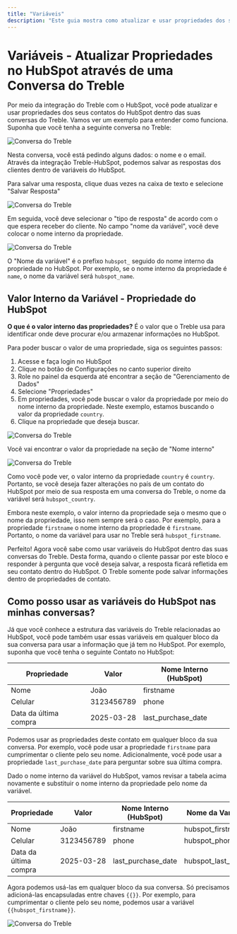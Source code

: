 ```yaml
---
title: "Variáveis"
description: "Este guia mostra como atualizar e usar propriedades dos seus contatos do HubSpot dentro das suas conversas do Treble. Isso permitirá criar conversas mais personalizadas e automatizadas."
---
```


# Variáveis - Atualizar Propriedades no HubSpot através de uma Conversa do Treble

Por meio da integração do Treble com o HubSpot, você pode atualizar e usar propriedades dos seus contatos do HubSpot dentro das suas conversas do Treble. Vamos ver um exemplo para entender como funciona. Suponha que você tenha a seguinte conversa no Treble:

<img src="/images/variables-1.png" alt="Conversa do Treble" />

Nesta conversa, você está pedindo alguns dados: o nome e o email. Através da integração Treble-HubSpot, podemos salvar as respostas dos clientes dentro de variáveis do HubSpot.

Para salvar uma resposta, clique duas vezes na caixa de texto e selecione "Salvar Resposta"

<img src="/images/variables-2.gif" alt="Conversa do Treble" />

Em seguida, você deve selecionar o "tipo de resposta" de acordo com o que espera receber do cliente. No campo "nome da variável", você deve colocar o nome interno da propriedade.

<img src="/images/variables-3.gif" alt="Conversa do Treble" />

O "Nome da variável" é o prefixo `hubspot_` seguido do nome interno da propriedade no HubSpot. Por exemplo, se o nome interno da propriedade é `name`, o nome da variável será `hubspot_name`.

## Valor Interno da Variável - Propriedade do HubSpot

**O que é o valor interno das propriedades?** É o valor que o Treble usa para identificar onde deve procurar e/ou armazenar informações no HubSpot.

Para poder buscar o valor de uma propriedade, siga os seguintes passos:

1. Acesse e faça login no HubSpot
2. Clique no botão de Configurações <Icon icon="gear" /> no canto superior direito
3. Role no painel da esquerda até encontrar a seção de "Gerenciamento de Dados"
4. Selecione "Propriedades"
5. Em propriedades, você pode buscar o valor da propriedade por meio do nome interno da propriedade. Neste exemplo, estamos buscando o valor da propriedade `country`.
6. Clique na propriedade que deseja buscar.

<img src="/images/variables-4.gif" alt="Conversa do Treble" />

Você vai encontrar o valor da propriedade na seção de "Nome interno"

<img src="/images/variables-5.png" alt="Conversa do Treble" />

Como você pode ver, o valor interno da propriedade `country` é `country`. Portanto, se você deseja fazer alterações no país de um contato do HubSpot por meio de sua resposta em uma conversa do Treble, o nome da variável será `hubspot_country`.

Embora neste exemplo, o valor interno da propriedade seja o mesmo que o nome da propriedade, isso nem sempre será o caso. Por exemplo, para a propriedade `firstname` o nome interno da propriedade é `firstname`. Portanto, o nome da variável para usar no Treble será `hubspot_firstname`.

<Check>
    Perfeito! Agora você sabe como usar variáveis do HubSpot dentro das suas conversas do Treble. Desta forma, quando o cliente passar por este bloco e responder à pergunta que você deseja salvar, a resposta ficará refletida em seu contato dentro do HubSpot.
</Check>

<Info>
    O Treble somente pode salvar informações dentro de propriedades de contato.
</Info>

## Como posso usar as variáveis do HubSpot nas minhas conversas?

Já que você conhece a estrutura das variáveis do Treble relacionadas ao HubSpot, você pode também usar essas variáveis em qualquer bloco da sua conversa para usar a informação que já tem no HubSpot. Por exemplo, suponha que você tenha o seguinte Contato no HubSpot:

| Propriedade | Valor | Nome Interno (HubSpot) |
| --------- | ----- | ------------- |
| Nome | João | firstname |
| Celular | 3123456789 | phone |
| Data da última compra | 2025-03-28 | last_purchase_date |

Podemos usar as propriedades deste contato em qualquer bloco da sua conversa. Por exemplo, você pode usar a propriedade `firstname` para cumprimentar o cliente pelo seu nome. Adicionalmente, você pode usar a propriedade `last_purchase_date` para perguntar sobre sua última compra.

Dado o nome interno da variável do HubSpot, vamos revisar a tabela acima novamente e substituir o nome interno da propriedade pelo nome da variável.

| Propriedade | Valor | Nome Interno (HubSpot) | Nome da Variável (Treble) |
| --------- | ----- | ------------- | -------------------- |
| Nome | João | firstname | hubspot_firstname |
| Celular | 3123456789 | phone | hubspot_phone |
| Data da última compra | 2025-03-28 | last_purchase_date | hubspot_last_purchase_date |

Agora podemos usá-las em qualquer bloco da sua conversa. Só precisamos adicioná-las encapsuladas entre chaves `{{}}`. Por exemplo, para cumprimentar o cliente pelo seu nome, podemos usar a variável `{{hubspot_firstname}}`.

<img src="/images/variables-6.png" alt="Conversa do Treble" /> 